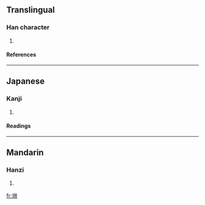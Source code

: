 ==Translingual==
===Han character===
{{Han char|rn=32|rad=土|as=10|sn=13|four=4112<sub>7</sub>|canj=土一口月 (GMRB)}}
# {{defn|Han|sort=土10}}
====References====
{{Han ref|kx=0236.230|dkj=05362|dj=0474.140|hdz=10471.030|uh=5865|ud=22629|bh=DCED|bd=56557}}
----
==Japanese==
===Kanji===
{{ja-kanji|grade=|rs=土10}}
# {{defn|Japanese}} 
====Readings====
{{ja-readings|on=[[かく]] (kaku), [[きゃく]] (kyaku)|kun=}}
----
==Mandarin==
===Hanzi===
{{cmn-hanzi|pin=[[gé]] (ge2), [[xiàn]] (xian4)|wg=ko<sup>2</sup>, hsien<sup>4</sup>}}
# {{defn|Mandarin}}

[[fr:塥]]